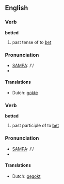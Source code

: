 ==English==

===Verb===
'''betted'''

# past tense of to [[bet]]

===Pronunciation===
* [[w:SAMPA|SAMPA]]: /'/
* {{IPA|/'bεtət/}}

====Translations====
* Dutch: [[gokte]]

===Verb===
'''betted'''

# past participle of to [[bet]]

===Pronunciation===
* [[w:SAMPA|SAMPA]]: /'/
* {{IPA|/'bεtət/}}

====Translations====
* Dutch: [[gegokt]]